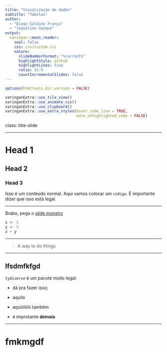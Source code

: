 ```yaml
---
title: "Visualização de dados"
subtitle: "Tabelas"  
author: 
  - "Diego Galdino França"
  - "Jaqueline Gazque"
output:
  xaringan::moon_reader:
    seal: false
    css: css/custom.css
    nature:
      slideNumberFormat: "%current%"
      highlightStyle: github
      highlightLines: true
      ratio: 16:9
      countIncrementalSlides: false
---
```


```r
options(htmltools.dir.version = FALSE)
```

```r
xaringanExtra::use_tile_view()
xaringanExtra::use_animate_css()
xaringanExtra::use_clipboard()
xaringanExtra::use_extra_styles(hover_code_line = TRUE,
                                mute_unhighlighted_code = FALSE)
```


class: title-slide

---

# Head 1

## Head 2

### Head 3


Isso é um conteúdo normal. Aqui vamos colocar um `código`. É importante dizer que isso está legal.




---

Brabo, pega o [slide monstro](#slide-1)

```r
x <- 5
y <- 5
x + y
```


---


> A way to do things





---

## lfsdmfkfgd

`tydiverse` é um pacote muito legal:

- dá pra fazer isso;

- aquilo

- aquiiiiiiiiii também

- é improtante **demais**



---

# fmkmgdf
